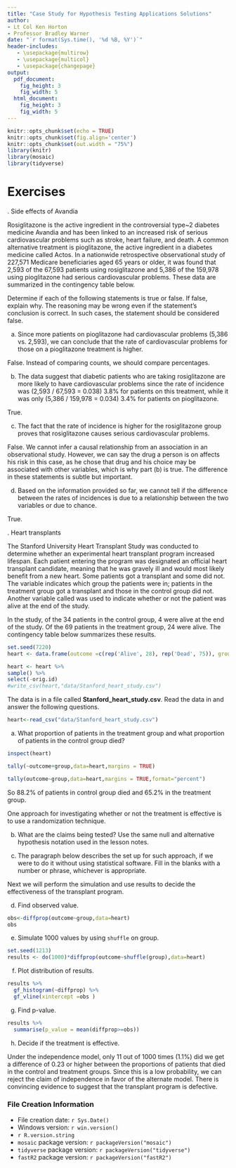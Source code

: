 ```yaml
---
title: "Case Study for Hypothesis Testing Applications Solutions"
author:
- Lt Col Ken Horton
- Professor Bradley Warner
date: "`r format(Sys.time(), '%d %B, %Y')`"
header-includes:
   - \usepackage{multirow}
   - \usepackage{multicol}
   - \usepackage{changepage}
output: 
  pdf_document:
    fig_height: 3
    fig_width: 5
  html_document:
    fig_height: 3
    fig_width: 5
---
```


```r
knitr::opts_chunk$set(echo = TRUE)
knitr::opts_chunk$set(fig.align='center')
knitr::opts_chunk$set(out.width = "75%")
library(knitr)
library(mosaic)
library(tidyverse)
```


\newcommand{\E}{\mbox{E}}
\newcommand{\Var}{\mbox{Var}}
\newcommand{\Cov}{\mbox{Cov}}
\newcommand{\Prob}{\mbox{P}}
\newcommand*\diff{\mathop{}\!\mathrm{d}}

# Exercises

\indent 1. Side effects of Avandia  

Rosiglitazone is the active ingredient in the controversial type~2 diabetes medicine Avandia and has been linked to an increased risk of serious cardiovascular problems such as stroke, heart failure, and death. A common alternative treatment is pioglitazone, the active ingredient in a diabetes medicine called Actos. In a nationwide retrospective observational study of 227,571 Medicare beneficiaries aged  65 years or older, it was found that 2,593 of the 67,593 patients using rosiglitazone and 5,386 of the 159,978 using pioglitazone had serious cardiovascular problems. These data are summarized in the contingency table below.
\begin{center}
\begin{tabular}{ll  cc c} 
								&				& \multicolumn{2}{c}{\textit{Cardiovascular problems}} \\
\cline{3-4}	
								&				& Yes 	& No 		& Total	\\
\cline{2-5}
\multirow{2}{*}{\textit{Treatment}}		& Rosiglitazone 	& 2,593	& 65,000		& 67,593 	\\
								& Pioglitazone		& 5,386 	& 154,592 	& 159,978\\
\cline{2-5}
								&Total			& 7,979	& 219,592		& 227,571
\end{tabular}
\end{center}

Determine if each of the following statements is true or false. If false, explain why. \textit{Be careful:} The reasoning may be wrong even if the statement's conclusion is correct. In such cases, the statement should be considered false.


a. Since more patients on pioglitazone had cardiovascular problems (5,386 vs. 2,593), we can conclude that the rate of cardiovascular problems for those on a pioglitazone treatment is higher.  

False. Instead of comparing counts, we should compare percentages.

b. The data suggest that diabetic patients who are taking rosiglitazone are more likely to have cardiovascular problems since the rate of incidence was (2,593 / 67,593 = 0.038) 3.8\% for patients on this treatment, while it was only (5,386 / 159,978 = 0.034) 3.4\% for patients on pioglitazone.  

True.  

c. The fact that the rate of incidence is higher for the rosiglitazone group proves that rosiglitazone causes serious cardiovascular problems.  

False. We cannot infer a causal relationship from an association in an observational study. However, we can say the drug a person is on affects his risk in this case, as he chose that drug and his choice may be associated with other variables, which is why part (b) is true. The difference in these statements is subtle but important.


d. Based on the information provided so far, we cannot tell if the difference between the rates of incidences is due to a relationship between the two variables or due to chance.

True. 

\pagebreak

\indent 2. Heart transplants  


The Stanford University Heart Transplant Study was conducted to determine whether an experimental heart transplant program increased lifespan. Each patient entering the program was designated an official heart transplant candidate, meaning that he was gravely ill and would most likely benefit from a new heart. Some patients got a transplant and some did not. The variable \texttt{group} indicates which group the patients were in; patients in the treatment group got a transplant and those in the control group did not. Another variable called \texttt{outcome} was used to indicate whether or not the patient was alive at the end of the study.

In the study, of the 34 patients in the control group, 4 were alive at the end of the study. Of the 69 patients in the treatment group, 24 were alive. The contingency table below summarizes these results.
\begin{center}
\begin{tabular}{ll  cc c} 
							&		& \multicolumn{2}{c}{\textit{Group}} \\
\cline{3-4}
							&		& Control 	& Treatment 	& Total	\\
\cline{2-5}
							& Alive 	& 4	 	& 24			& 28 	\\
\raisebox{1.5ex}[0pt]{\emph{Outcome}} & Dead	& 30		& 45	 		& 75\\
\cline{2-5}
							& Total	& 34		& 69			& 103
\end{tabular}
\end{center}

```r
set.seed(7220)
heart <- data.frame(outcome =c(rep('Alive', 28), rep('Dead', 75)), group = c(rep(c('Control', 'Treatment'), c(4, 24)), rep(c('Control', 'Treatment'), c(30, 45))))

heart <- heart %>%
sample() %>%
select(-orig.id)
#write_csv(heart,"data/Stanford_heart_study.csv")
```

The data is in a file called **Stanford_heart_study.csv**. Read the data in and answer the following questions.

```r
heart<-read_csv("data/Stanford_heart_study.csv")
```


a. What proportion of patients in the treatment group and what proportion of patients in the control group died?  

```r
inspect(heart)
```

```r
tally(~outcome+group,data=heart,margins = TRUE)
```

```r
tally(outcome~group,data=heart,margins = TRUE,format="percent")
```

So 88.2% of patients in control group died and 65.2% in the treatment group.

One approach for investigating whether or not the treatment is effective is to use a randomization technique.  

b. What are the claims being tested? Use the same null and alternative hypothesis notation used in the lesson notes.  

\begin{itemize}
\setlength{\itemsep}{0mm}
\item[$H_0$:] \textbf{Independence model.} The variables \textit{group} and \textit{outcome} are independent. They have no relationship, and the difference in survival rates between the control and treatment groups was due to chance. In other words, heart transplant is not effective.  
\item[$H_A$:] \textbf{Alternative hypothesis.} The variables \textit{group} and \textit{outcome} are \emph{not} independent. The difference in survival rates between the control and treatment groups was not due
to chance and the heart transplant is effective.
\end{itemize}

c.  The paragraph below describes the set up for such approach, if we were to do it without using statistical software. Fill in the blanks with a number or phrase, whichever is appropriate.

\begin{adjustwidth}{2em}{2em}
We write \textit{alive} on \textbf{28} cards representing patients who were alive at the end of the study, and \textit{dead} on \textbf{75} cards representing patients who were not. Then, we shuffle these cards and split them into two groups: one group of size \textbf{69} representing treatment, and another group of size \textbf{34} representing control. We calculate the difference between the proportion of \textit{dead} cards in the control and treatment groups (control - treatment), this is just so we have positive observed value, and record this value. We repeat this many times to build a distribution centered at \textbf{zero}. Lastly, we calculate the fraction of simulations where the simulated differences in proportions are \textbf{0.23}. If this fraction of simulations, the empirical p-value, is low, we conclude that it is unlikely to have observed such an outcome by chance and that the null hypothesis should be rejected in favor of the alternative.
\end{adjustwidth}

Next we will perform the simulation and use results to decide the effectiveness of the transplant program.

d.  Find observed value.

```r
obs<-diffprop(outcome~group,data=heart)
obs
```


e. Simulate 1000 values by using `shuffle` on group.

```r
set.seed(1213)
results <- do(1000)*diffprop(outcome~shuffle(group),data=heart)
```


f. Plot distribution of results.   

```r
results %>%
  gf_histogram(~diffprop) %>%
  gf_vline(xintercept =obs )
```

g. Find p-value.

```r
results %>%
  summarise(p_value = mean(diffprop>=obs))
```

h. Decide if the treatment is effective.

Under the independence model, only 11 out of 1000 times (1.1%) did we get a difference
of 0.23 or higher between the proportions of patients that died in the control
and treatment groups. Since this is a low probability, we can reject the claim of
independence in favor of the alternate model. There is convincing evidence to
suggest that the transplant program is defective.


### File Creation Information 

  * File creation date: `r Sys.Date()`
  * Windows version: `r win.version()`
  * `r R.version.string`
  * `mosaic` package version: `r packageVersion("mosaic")`
  * `tidyverse` package version: `r packageVersion("tidyverse")`
   * `fastR2` package version: `r packageVersion("fastR2")`